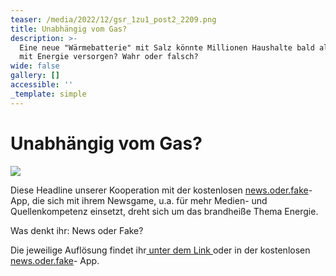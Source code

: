 ```yaml
---
teaser: /media/2022/12/gsr_1zu1_post2_2209.png
title: Unabhängig vom Gas?
description: >-
  Eine neue "Wärmebatterie" mit Salz könnte Millionen Haushalte bald alternativ
  mit Energie versorgen? Wahr oder falsch?
wide: false
gallery: []
accessible: ''
_template: simple
---
```


# Unabhängig vom Gas?

![](/media/2022/12/gsr_1zu1_post2_2209.png)

Diese Headline unserer Kooperation mit der kostenlosen [news.oder.fake](https://www.facebook.com/newsoderfake?__cft__%5B0%5D=AZXFYK-DSmLQ8T3Ygd_MhsPMmCyTU5v5IvAdINGZXwRFMSdI4xbNjmPCKeQb3QzZkn3OR093iPrpSLx9_cteu1j4y2aRIfM1nrvvllm3JDI3tPBmWBg3TeXtMvSYsDwz0GJ9fwQ-GZYutq8Mr6AiGZBMR8iG5PNJDr7nkeA3XpJ61NcfQv_I-HuOi38KgrPy21gXD7MBKOa0fNEZbM_s4kFk&__tn__=-%5DK-R)-App, die sich mit ihrem Newsgame, u.a. für mehr Medien- und Quellenkompetenz einsetzt, dreht sich um das brandheiße Thema Energie.

Was denkt ihr: News oder Fake?

Die jeweilige Auflösung findet ihr[ unter dem Link ](https://headline.newsoderfake.de/waermebatterie-mit-salz-vnJYEm?fbclid=IwAR02t0orjf7_rZUg5uk50efN5bh48Vl2PwQYLwM7CQX4HTmO_w84F4wgzmE)oder in der kostenlosen [news.oder.fake](https://www.facebook.com/newsoderfake?__cft__%5B0%5D=AZXFYK-DSmLQ8T3Ygd_MhsPMmCyTU5v5IvAdINGZXwRFMSdI4xbNjmPCKeQb3QzZkn3OR093iPrpSLx9_cteu1j4y2aRIfM1nrvvllm3JDI3tPBmWBg3TeXtMvSYsDwz0GJ9fwQ-GZYutq8Mr6AiGZBMR8iG5PNJDr7nkeA3XpJ61NcfQv_I-HuOi38KgrPy21gXD7MBKOa0fNEZbM_s4kFk&__tn__=-%5DK-R)- App.
